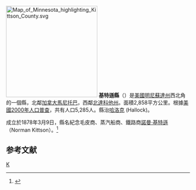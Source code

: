 {{noteTA
|T=zh-hans:基特逊县 (明尼苏达州);zh-hk:基特遜縣 (明尼蘇達州);zh-tw:基特遜郡 (明尼蘇達州);
}}

[[File:Map_of_Minnesota_highlighting_Kittson_County.svg|250px]]
'''基特遜縣'''（{{lang-en|Kittson County}}）是[[美國|美國]][[明尼蘇達州|明尼蘇達州]]西北角的一個縣，北鄰[[加拿大|加拿大]][[馬尼托巴|馬尼托巴]]，西鄰[[北達科他州|北達科他州]]。面積2,858平方公里。根據[[美國2000年人口普查|美國2000年人口普查]]，共有人口5,285人。縣治[[哈洛克市_(明尼蘇達州)|哈洛克]] (Hallock)。
	
成立於1878年3月9日，縣名紀念毛皮商、蒸汽船商、鐵路商[[諾曼·基特遜|諾曼·基特遜]] （Norman Kittson）。<ref>{{Cite web |url=http://www.house.leg.state.mn.us/hinfo/govseries/No32.htm |title=存档副本 |access-date=2007-03-22 |archive-url=https://web.archive.org/web/20120205045947/http://www.house.leg.state.mn.us/hinfo/govseries/No32.htm |archive-date=2012-02-05 |dead-url=yes }}</ref>

== 参考文献 ==
<div class="references-small">
<references />
</div>
{{Authority control}}
[[Category:明尼苏达州行政区划|K]]
{{Minnesota-stub}}